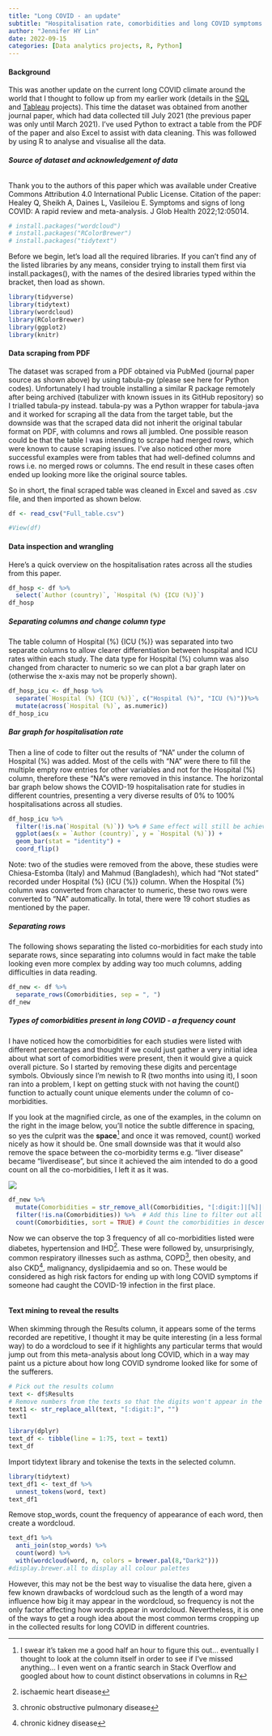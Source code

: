 ```yaml
---
title: "Long COVID - an update"
subtitle: "Hospitalisation rate, comorbidities and long COVID symptoms - PDF table scraping & data analysis with visualisations"
author: "Jennifer HY Lin"
date: 2022-09-15
categories: [Data analytics projects, R, Python]
---
```


#### **Background**
This was another update on the current long COVID climate around the world that I thought to follow up from my earlier work (details in the [SQL](https://jhylin.github.io/Data-analytics-and-research-blog/posts/2.%20Long%20COVID%20data%20in%20SQL/LongCOVIDSQL.html) and [Tableau](https://jhylin.github.io/Data-analytics-and-research-blog/posts/3.%20Long%20COVID%20dashboard/TableauDashboard.html) projects). This time the dataset was obtained from another journal paper, which had data collected till July 2021 (the previous paper was only until March 2021). I've used Python to extract a table from the PDF of the paper and also Excel to assist with data cleaning. This was followed by using R to analyse and visualise all the data.

###### **Source of dataset and acknowledgement of data**
Thank you to the authors of this paper which was available under Creative Commons Attribution 4.0 International Public License. Citation of the paper: Healey Q, Sheikh A, Daines L, Vasileiou E. Symptoms and signs of long COVID: A rapid review and meta-analysis. J Glob Health 2022;12:05014. 

```r
# install.packages("wordcloud")
# install.packages("RColorBrewer")
# install.packages("tidytext")
```

Before we begin, let's load all the required libraries. If you can't find any of the listed libraries by any means, consider trying to install them first via install.packages(), with the names of the desired libraries typed within the bracket, then load as shown.
```r
library(tidyverse)
library(tidytext)
library(wordcloud)
library(RColorBrewer)
library(ggplot2)
library(knitr)
```

#### **Data scraping from PDF**
The dataset was scraped from a PDF obtained via PubMed (journal paper source as shown above) by using tabula-py (please see here for Python codes). Unfortunately I had trouble installing a similar R package remotely after being archived (tabulizer with known issues in its GitHub repository) so I trialled tabula-py instead. tabula-py was a Python wrapper for tabula-java and it worked for scraping all the data from the target table, but the downside was that the scraped data did not inherit the original tabular format on PDF, with columns and rows all jumbled. One possible reason could be that the table I was intending to scrape had merged rows, which were known to cause scraping issues. I've also noticed other more successful examples were from tables that had well-defined columns and rows i.e. no merged rows or columns. The end result in these cases often ended up looking more like the original source tables.

So in short, the final scraped table was cleaned in Excel and saved as .csv file, and then imported as shown below.

```r
df <- read_csv("Full_table.csv")
```

```r
#View(df)
```

#### Data inspection and wrangling
Here's a quick overview on the hospitalisation rates across all the studies from this paper.

```r
df_hosp <- df %>% 
  select(`Author (country)`, `Hospital (%) {ICU (%)}`)
df_hosp
```

##### **Separating columns and change column type**
The table column of Hospital (%) {ICU (%)} was separated into two separate columns to allow clearer differentiation between hospital and ICU rates within each study. The data type for Hospital (%) column was also changed from character to numeric so we can plot a bar graph later on (otherwise the x-axis may not be properly shown).

```r
df_hosp_icu <- df_hosp %>% 
  separate(`Hospital (%) {ICU (%)}`, c("Hospital (%)", "ICU (%)"))%>% 
  mutate(across(`Hospital (%)`, as.numeric))
df_hosp_icu
```

##### **Bar graph for hospitalisation rate**
Then a line of code to filter out the results of "NA" under the column of Hospital (%) was added. Most of the cells with "NA" were there to fill the multiple empty row entries for other variables and not for the Hospital (%) column, therefore these "NA"s were removed in this instance. The horizontal bar graph below shows the COVID-19 hospitalisation rate for studies in different countries, presenting a very diverse results of 0% to 100% hospitalisations across all studies.

```r
df_hosp_icu %>% 
  filter(!is.na(`Hospital (%)`)) %>% # Same effect will still be achieved without this line of code with a warning message of "Removed 58 rows containing missing values (position_stack)" shown
  ggplot(aes(x = `Author (country)`, y = `Hospital (%)`)) + 
  geom_bar(stat = "identity") +
  coord_flip()
```

Note: two of the studies were removed from the above, these studies were Chiesa-Estomba (Italy) and Mahmud (Bangladesh), which had "Not stated" recorded under Hospital (%) {ICU (%)} column. When the Hospital (%) column was converted from character to numeric, these two rows were converted to "NA" automatically. In total, there were 19 cohort studies as mentioned by the paper.

##### **Separating rows**
The following shows separating the listed co-morbidities for each study into separate rows, since separating into columns would in fact make the table looking even more complex by adding way too much columns, adding difficulties in data reading.
```r
df_new <- df %>% 
  separate_rows(Comorbidities, sep = ", ")
df_new
```

##### **Types of comorbidities present in long COVID - a frequency count**
I have noticed how the comorbidities for each studies were listed with different percentages and thought if we could just gather a very initial idea about what sort of comorbidities were present, then it would give a quick overall picture. So I started by removing these digits and percentage symbols. Obviously since I'm newish to R (two months into using it), I soon ran into a problem, I kept on getting stuck with not having the count() function to actually count unique elements under the column of co-morbidities. 

If you look at the magnified circle, as one of the examples, in the column on the right in the image below, you'll notice the subtle difference in spacing, so yes the culprit was the **space**^[I swear it's taken me a good half an hour to figure this out... eventually I thought to look at the column itself in order to see if I've missed anything... I even went on a frantic search in Stack Overflow and googled about how to count distinct observations in columns in R] and once it was removed, count() worked nicely as how it should be. One small downside was that it would also remove the space between the co-morbidity terms e.g. "liver disease" became "liverdisease", but since it achieved the aim intended to do a good count on all the co-morbidities, I left it as it was.

![](Zoom-in shot.jpg)
```r
df_new %>% 
  mutate(Comorbidities = str_remove_all(Comorbidities, "[:digit:]|[%]|[ ]")) %>% # Remove % symbol, numbers and don't forget to remove spaces as well in the column! 
  filter(!is.na(Comorbidities)) %>%  # Add this line to filter out all the "NA"s
  count(Comorbidities, sort = TRUE) # Count the comorbidities in descending order
```
Now we can observe the top 3 frequency of all co-morbidities listed were diabetes, hypertension and IHD^[ischaemic heart disease]. These were followed by, unsurprisingly, common respiratory illnesses such as asthma, COPD^[chronic obstructive pulmonary disease], then obesity, and also CKD^[chronic kidney disease], malignancy, dyslipidaemia and so on. These would be considered as high risk factors for ending up with long COVID symptoms if someone had caught the COVID-19 infection in the first place. 
```r

```
#### **Text mining to reveal the results**
When skimming through the Results column, it appears some of the terms recorded are repetitive, I thought it may be quite interesting (in a less formal way) to do a wordcloud to see if it highlights any particular terms that would jump out from this meta-analysis about long COVID, which in a way may paint us a picture about how long COVID syndrome looked like for some of the sufferers.

```r
# Pick out the results column
text <- df$Results
# Remove numbers from the texts so that the digits won't appear in the wordcloud
text1 <- str_replace_all(text, "[:digit:]", "")
text1
```

```r
library(dplyr)
text_df <- tibble(line = 1:75, text = text1)
text_df
```

Import tidytext library and tokenise the texts in the selected column.

```r
library(tidytext)
text_df1 <- text_df %>% 
  unnest_tokens(word, text)
text_df1
```

Remove stop_words, count the frequency of appearance of each word, then create a wordcloud.

```r
text_df1 %>% 
  anti_join(stop_words) %>% 
  count(word) %>% 
  with(wordcloud(word, n, colors = brewer.pal(8,"Dark2")))
#display.brewer.all to display all colour palettes
```

However, this may not be the best way to visualise the data here, given a few known drawbacks of wordcloud such as the length of a word may influence how big it may appear in the wordcloud, so frequency is not the only factor affecting how words appear in wordcloud. Nevertheless, it is one of the ways to get a rough idea about the most common terms cropping up in the collected results for long COVID in different countries.

